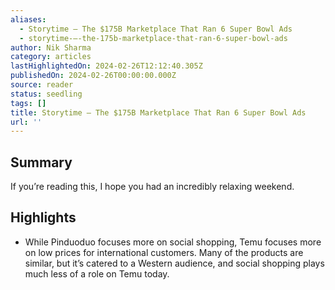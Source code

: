 ```yaml
---
aliases:
  - Storytime — The $175B Marketplace That Ran 6 Super Bowl Ads
  - storytime-—-the-175b-marketplace-that-ran-6-super-bowl-ads
author: Nik Sharma
category: articles
lastHighlightedOn: 2024-02-26T12:12:40.305Z
publishedOn: 2024-02-26T00:00:00.000Z
source: reader
status: seedling
tags: []
title: Storytime — The $175B Marketplace That Ran 6 Super Bowl Ads
url: ''
---
```

## Summary

If you’re reading this, I hope you had an incredibly relaxing weekend.

## Highlights

- While Pinduoduo focuses more on social shopping, Temu focuses more on low prices for international customers. Many of the products are similar, but it’s catered to a Western audience, and social shopping plays much less of a role on Temu today.
